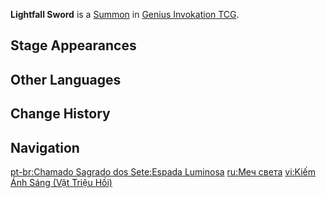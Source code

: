 {{About|the [[Genius Invokation TCG]] [[Summon]]|the Talent effect|Lightfall Sword}}
{{Genius Invokation TCG Infobox
|title       = Lightfall Sword
|id          = 111062
|image       = Lightfall Sword Summon.png
|type        = Summon
|createdby   = Glacial Illumination
|summontype  = Character Card Skill
|effect      = When [[Eula (Character Card)|Eula]] uses a [[Favonius Bladework - Edel (Character Card Skill)|Normal Attack]] or [[Icetide Vortex (Character Card Skill)|Elemental Skill]], this card will accumulate 2 Zeal stacks, but Eula will not gain Energy.<br>'''End Phase:''' Discard this card and deal 3 Physical DMG.<br>Each Zeal stack adds 1 DMG to this damage instance.<br>(Effects on this card's Usage will apply to Zeal.)
}}
'''Lightfall Sword''' is a [[Summon]] in [[Genius Invokation TCG]].

==Stage Appearances==
{{Genius Invokation TCG Stage Appearances|createdby=Eula (Character Card)}}

==Other Languages==
{{Other Languages
|en      = Lightfall Sword
|zhs     = 光降之剑
|zhs_rm  = Guāngjiàng zhī Jiàn
|zht     = 光降之劍
|zht_rm  = Guāngjiàng zhī Jiàn
|zh_tl   = Sword of Lightfall
|ja      = 光臨の剣
|ja_rm   = Kourin no Ken
|ja_tl   = Sword of Light Fall
|ko      = 빛의 검
|ko_rm   = Bit-ui Geom
|ko_tl   = Sword of Light
|es      = Espada luminosa
|es_tl   = Luminous Sword
|fr      = Épée de lumière
|fr_tl   = Sword of Light
|ru      = Меч света
|ru_tl   = Light Sword
|th      = Lightfall Sword
|vi      = Kiếm Ánh Sáng
|vi_tl   = 
|de      = Schwert des Lichtfalls
|de_tl   = Sword of Lightfall
|id      = Lightfall Sword
|pt      = Espada Luminosa
|pt_tl   = 
|tr      = Işıksaçan Kılıcı
|tr_tl   = 
|it      = Spada di luce cadente
|it_tl   = 
}}

==Change History==
{{Change History|3.5}}

==Navigation==
{{Genius Invokation TCG Navbox|Summon}}

[[pt-br:Chamado Sagrado dos Sete:Espada Luminosa]]
[[ru:Меч света]]
[[vi:Kiếm Ánh Sáng (Vật Triệu Hồi)]]